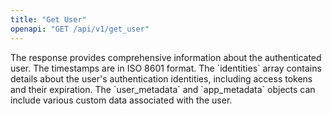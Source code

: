 ```yaml
---
title: "Get User"
openapi: "GET /api/v1/get_user"
---
```


<Note>
  The response provides comprehensive information about the authenticated user.
</Note>
<Note>The timestamps are in ISO 8601 format.</Note>
<Note>
  The `identities` array contains details about the user's authentication
  identities, including access tokens and their expiration.
</Note>
<Note>
  The `user_metadata` and `app_metadata` objects can include various custom data
  associated with the user.
</Note>
